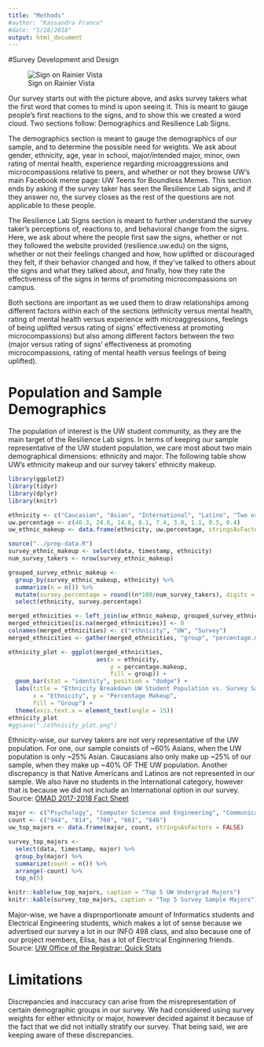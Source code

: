 ```yaml
---
title: "Methods"
#author: "Kassandra Franco"
#date: "5/28/2018"
output: html_document
---
```


#Survey Development and Design

![Sign on Rainier Vista](survey-sign-1.jpg)

Our survey starts out with the picture above, and asks survey takers what the first word that
comes to mind is upon seeing it. This is meant to gauge people's first reactions to the signs,
and to show this we created a word cloud. Two sections follow: Demographics and Resilience Lab Signs.

The demographics section is meant to gauge the demographics of our sample, and to determine the
possible need for weights. We ask about gender, ethnicity, age, year in school, major/intended major,
minor, own rating of mental health, experience regarding microaggressions and microcompassions
relative to peers, and whether or not they browse UW's main Facebook meme page: UW Teens for Boundless
Memes. This section ends by asking if the survey taker has seen the Resilience Lab signs, and
if they answer no, the survey closes as the rest of the questions are not applicable to these people.

The Resilience Lab Signs section is meant to further understand the survey taker's perceptions of, 
reactions to, and behavioral change from the signs. Here, we ask about where the people first saw 
the signs, whether or not they followed the website provided (resilience.uw.edu) on the signs, 
whether or not their feelings changed and how, how uplifted or discouraged they felt, if their 
behavior changed and how, if they've talked to others about the signs and what they talked about, and
finally, how they rate the effectiveness of the signs in terms of promoting microcompassions on campus.

Both sections are important as we used them to draw relationships among different factors within 
each of the sections (ethnicity versus mental health, rating of mental health versus experience with 
microaggressions, feelings of being uplifted versus rating of signs' effectiveness at promoting
microcompassions) but also among different factors between the two (major versus rating of signs' 
effectiveness at promoting microcompassions, rating of mental health versus feelings of being
uplifted).

# Population and Sample Demographics

The population of interest is the UW student community, as they are the main target of the 
Resilience Lab signs. In terms of keeping our sample representative of the UW student population,
we care most about two main demographical dimensions: ethnicity and major. The following table show 
UW's ethnicity makeup and our survey takers' ethnicity makeup.

```r

library(ggplot2)
library(tidyr)
library(dplyr)
library(knitr)

ethnicity <- c("Caucasian", "Asian", "International", "Latino", "Two or more races", "Black/African", "Prefer not to answer", "Pacific Islander", "American Indian/Alaska Native")
uw.percentage <- c(40.3, 24.6, 14.6, 8.1, 7.4, 3.0, 1.1, 0.5, 0.4)
uw_ethnic_makeup <- data.frame(ethnicity, uw.percentage, stringsAsFactors = FALSE)

source("../prep-data.R")
survey_ethnic_makeup <- select(data, timestamp, ethnicity)
num_survey_takers <- nrow(survey_ethnic_makeup)

grouped_survey_ethnic_makeup <- 
  group_by(survey_ethnic_makeup, ethnicity) %>% 
  summarize(n = n()) %>% 
  mutate(survey.percentage = round((n*100/num_survey_takers), digits = 1)) %>% 
  select(ethnicity, survey.percentage)

merged_ethnicities <- left_join(uw_ethnic_makeup, grouped_survey_ethnic_makeup)
merged_ethnicities[is.na(merged_ethnicities)] <- 0
colnames(merged_ethnicities) <- c("ethnicity", "UW", "Survey")
merged_ethnicities <- gather(merged_ethnicities, "group", "percentage.makeup", 2:3)

ethnicity_plot <- ggplot(merged_ethnicities, 
                         aes(x = ethnicity, 
                             y = percentage.makeup, 
                             fill = group)) +
  geom_bar(stat = "identity", position = "dodge") +
  labs(title = "Ethnicity Breakdown UW Student Population vs. Survey Sample",
       x = "Ethnicity", y = "Percentage Makeup",
       fill = "Group") +
  theme(axis.text.x = element_text(angle = 15))
ethnicity_plot
#ggsave("./ethnicity_plot.png")

```

Ethnicity-wise, our survey takers are not very representative of the UW population. For one, our sample consists of ~60% Asians, when the UW population is only ~25% Asian. Caucasians also only make up ~25% of our sample, when they make up ~40% OF THE UW population. Another discrepancy is that Native Americans and Latinos are not represented in our sample. We also have no students in the International category, however that is because we did not include an International option in our survey. Source: [OMAD 2017-2018 Fact Sheet](https://www.washington.edu/omad/files/2017/10/2017-18_OMAD_FACTSHEET_final_10-17-17.pdf)

```r

major <- c("Psychology", "Computer Science and Engineering", "Communication", "Biochemistry", "Economics")
count <- c("944", "814", "760", "661", "646")
uw_top_majors <- data.frame(major, count, stringsAsFactors = FALSE)

survey_top_majors <- 
  select(data, timestamp, major) %>% 
  group_by(major) %>% 
  summarize(count = n()) %>% 
  arrange(-count) %>% 
  top_n(5)

knitr::kable(uw_top_majors, caption = "Top 5 UW Undergrad Majors")
knitr::kable(survey_top_majors, caption = "Top 5 Survey Sample Majors")

```

Major-wise, we have a disproportionate amount of Informatics students and Electrical Engineering students, which makes a lot of sense because we advertised our survey a lot in our INFO 498 class, and also because one of our project members, Elisa, has a lot of Electrical Enginnering friends. Source: [UW Office of the Registrar: Quick Stats](https://studentdata.washington.edu/wp-content/uploads/sites/3/2018/04/Quick_Stats_Seattle_Spr2018.pdf)

# Limitations

Discrepancies and inaccuracy can arise from the misrepresentation of certain demographic groups in our survey. We had considered using survey weights for either ethnicity or major, however decided against it because of the fact that we did not initially stratify our survey. That being said, we are keeping aware of these discrepancies. 

